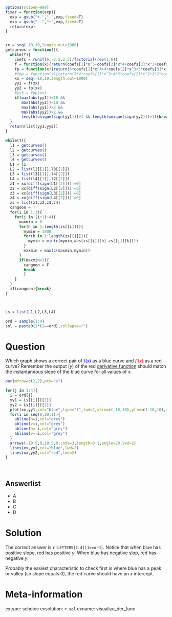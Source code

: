 ```r
options(scipen=999)
fixer = function(exp){
  exp = gsub("+-","-",exp,fixed=T)
  exp = gsub("--","+",exp,fixed=T)
  return(exp)
}


xx = seq(-10,10,length.out=1000)
getcurves = function(){
  while(T){
    coefs = runif(6,-2.5,2.5)/factorial(rev(1:6))
    f = function(x){return(coefs[1]*x^5+coefs[2]*x^4+coefs[3]*x^3+coefs[4]*x^2+coefs[5]*x+coefs[6])}
    fp = function(x){return(5*coefs[1]*x^4+4*coefs[2]*x^3+3*coefs[3]*x^2+2*coefs[4]*x+coefs[5])}
    #fpp = function(x){return(5*4*coefs[1]*x^3+4*3*coefs[2]*x^2+3*2*coefs[3]*x+2*coefs[4])}
    xx = seq(-10,10,length.out=1000)
    yy1 = f(xx)
    yy2 = fp(xx)
    #yy3 = fpp(xx)
    if(max(abs(yy1))<10 && 
       max(abs(yy2))<10 && 
       max(abs(yy1))>2 && 
       max(abs(yy2))>2 &&
       length(unique(sign(yy1)))>1 && length(unique(sign(yy2)))>1){break}
  }
  return(list(yy1,yy2))
}

while(T){
  l1 = getcurves()
  l2 = getcurves()
  l3 = getcurves()
  l4 = getcurves()
  L1 = l1
  L2 = list(l2[[1]],l3[[2]])
  L3 = list(l3[[1]],l4[[2]])
  L4 = list(l4[[1]],l2[[2]])
  z1 = xx[diff(sign(L1[[2]]))!=0]
  z2 = xx[diff(sign(L2[[2]]))!=0]
  z3 = xx[diff(sign(L3[[2]]))!=0]
  z4 = xx[diff(sign(L4[[2]]))!=0]
  zs = list(z1,z2,z3,z4)
  cangoon = T
  for(i in 1:3){
    for(j in (i+1):4){
      maxmin = 0
      for(h in 1:length(zs[[i]])){
        mymin = 1000
        for(k in 1:length(zs[[j]])){
          mymin = min(c(mymin,abs(zs[[i]][h]-zs[[j]][k])))
        }
        maxmin = max(c(maxmin,mymin))
      }
      if(maxmin<1){
        cangoon = F
        break
        }
    }
  }
  if(cangoon){break}
}



Ls = list(L1,L2,L3,L4)

ord = sample(1:4)
sol = paste0(1*(1==ord),collapse="")

```

Question
========

Which graph shows a correct pair of <font color="blue">$f(x)$</font> as a blue curve and <font color="red">$f'(x)$</font> as a red curve? Remember the output ($y$) of the red [derivative function](https://en.wikipedia.org/wiki/Derivative) should match the instantaneous slope of the blue curve for all values of $x$.

```r
par(mfrow=c(2,2),pty="s")

for(j in 1:4){
  i = ord[j]
  yy1 = Ls[[i]][[1]]
  yy2 = Ls[[i]][[2]]
  plot(xx,yy1,col="blue",type="l",lwd=2,xlim=c(-10,10),ylim=c(-10,10),main=LETTERS[j],xlab="x",ylab="y")
  for(i in seq(0,10,1)){
    abline(h=i,col="grey")
    abline(v=i,col="grey")
    abline(h=-i,col="grey")
    abline(v=-i,col="grey")
  }
  arrows(-10.5,0,10.5,0,code=3,length=0.1,angle=20,lwd=2)
  lines(xx,yy1,col="blue",lwd=2)
  lines(xx,yy2,col="red",lwd=2)
}
```
\

Answerlist
--------

* A
* B
* C
* D

Solution
========

The correct answer is `r LETTERS[1:4][1==ord]`. Notice that when blue has positive slope, red has positive $y$. When blue has negative slop, red has negative $y$.

Probably the easiest characteristic to check first is where blue has a peak or valley (so slope equals 0), the red curve should have an $x$ intercept.





Meta-information
============
extype: schoice
exsolution: `r sol`
exname: visualize_der_func